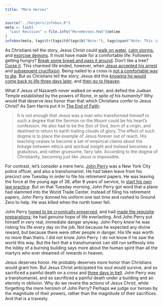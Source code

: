 ```yaml
---
title: "Mere Heroes"
---
```


```r
source("../helpers/infobox.R")
meta <- list(
  "Last Revision" = file.info("MereHeroes.Rmd")$mtime
)
infobox(meta, tags$tr(tags$td(tags$b("Note:"), tags$span("Note: This is a personal re-writing of an essay originally penned by Eliezer Yudkowsky on LessWrong. As such, much of the text is exactly Yudkowsky's. Since I'm presenting his ideas, I've decided to preserve his words as well. Never-the-less, I have changed it, extensively in some ways. I don't know how to reconcile my ownership of this version of the text with the original, other to admit outright that I am explicitly committing plagiarism. If Yudkowsky himself objects, I will happily remove this essay at his request."), colspan=2)))
```

As Christians tell the story, Jesus Christ could [walk on water](https://www.biblegateway.com/passage/?search=Matthew+14%3A22-33&version=NRSV), [calm storms](https://www.biblegateway.com/passage/?search=Mark+4%3A35-41&version=NIV), and [exorcise demons](https://www.biblegateway.com/passage/?search=Mark+5%3A1-20&version=NRSV). It must have made for a comfortable life: Followers getting hungry? [Break some bread and pass it around](https://www.biblegateway.com/passage/?search=Matthew+14%3A13-21&version=NRSV). Don't like a tree? [Curse it](https://www.biblegateway.com/passage/?search=Mark+11%3A12-14%2C19-25&version=NRSV). This charmed life ended, however, when [Jesus accepted his arrest](https://www.biblegateway.com/passage/?search=John+18%3A3-14&version=NRSV) and [subsequent crucifixion](https://www.biblegateway.com/passage/?search=Luke+23%3A33-46&version=NRSV). Being nailed to a cross is [not a comfortable way to die](https://en.wikipedia.org/wiki/Crucifixion#Details). But as Christians tell the story, Jesus did this [_knowing_ he would come back to life three days later](https://www.biblegateway.com/passage/?search=Luke+18%3A31-33&version=NRSV), and [then go to Heaven](https://www.biblegateway.com/passage/?search=John+20%3A17&version=NRSV).

What if Jesus of Nazareth never walked on water, and defied the Judean Temple established by the powers of Rome, _in spite of his humanity_? Why would that deserve less honor than that which Christians confer to Jesus Christ? As Sam Harris put it in [The End of Faith](http://smile.amazon.com/End-Faith-Religion-Terror-Future/dp/0393327655/ref=sr_1_1?ie=UTF8&qid=1451509971&sr=8-1&keywords=The+End+of+Faith):

> It is not enough that Jesus was a man who transformed himself to such a degree that the Sermon on the Mount could be his heart's confession. He also had to be the Son of God, born of a virgin, and destined to return to earth trailing clouds of glory. The effect of such dogma is to place the example of Jesus forever out of reach. His teaching ceases to become a set of empirical claims about the linkage between ethics and spiritual insight and instead becomes a gratuitous, and rather gruesome, fairy tale. According to the dogma of Christianity, becoming just like Jesus is impossible.

For contrast, let's consider a mere hero. [John Perry](http://www.nleomf.org/officers/search/search-results/john-william-perry.html) was a New York City police officer, and also a transhumanist. He had taken leave from his precinct one Tuesday in order to file his retirement papers. He was leaving the force at the young age of 38, after 8 years of service, to [start his own law practice](http://www.nypdangels.com/nypd/perry.htm). But on that Tuesday morning, John Perry got word that a plane had slammed into the World Trade Center. Instead of filing his retirement papers, John Perry donned his uniform one last time and rushed to Ground Zero to help. He was killed when the north tower fell.

John Perry [hoped to be cryonically preserved](http://www.plumsite.com/johnperry.html), and had [made the requisite preparations](http://www.alcor.org/problems.html); he had _genuine_ hope of life everlasting. And John Perry put himself in very real, immediate danger anyway. John Perry _knew_ he was risking his life every day on the job. Not because he expected any divine reward, but because there were other people in danger. His life was worth no more than theirs. I did not know John Perry. I do not know if he saw the world this way. But the fact that a transhumanist can still run selflessly into the lobby of a burning building says more about the human spirit than all the martyrs who ever dreamed of rewards in heaven.

Jesus deserves honor. He probably deserves more honor than Christians would grant him. But Jesus Christ anticipated his soul would survive, and so sacrificed a painful death on a cross and [three days in hell](https://en.wikipedia.org/wiki/Harrowing_of_Hell). John Perry was a transhumanist, and so sacrificed a painful death under a building and an eternity in oblivion. Why do we revere the actions of Jesus Christ, while forgetting the mere heroism of John Perry? Perhaps we judge our heroes by the magnitude of their powers, rather than the magnitude of their sacrifices. And that is a travesty.
